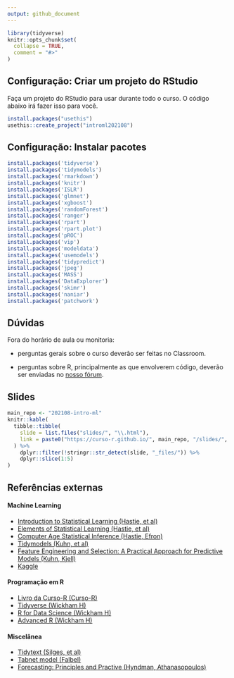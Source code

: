 ```yaml
---
output: github_document
---
```


<!-- README.md is generated from README.Rmd. Please edit that file -->

```r
library(tidyverse)
knitr::opts_chunk$set(
  collapse = TRUE,
  comment = "#>"
)
```


## Configuração: Criar um projeto do RStudio

Faça um projeto do RStudio para usar durante todo o curso. O código abaixo irá fazer isso para você.

```r
install.packages("usethis")
usethis::create_project("introml202108")
```

## Configuração: Instalar pacotes

```r
install.packages('tidyverse')
install.packages('tidymodels')
install.packages('rmarkdown')
install.packages('knitr')
install.packages('ISLR')
install.packages('glmnet')
install.packages('xgboost')
install.packages('randomForest')
install.packages('ranger')
install.packages('rpart')
install.packages('rpart.plot')
install.packages('pROC')
install.packages('vip')
install.packages('modeldata')
install.packages('usemodels')
install.packages('tidypredict')
install.packages('jpeg')
install.packages('MASS')
install.packages('DataExplorer')
install.packages('skimr')
install.packages('naniar')
install.packages('patchwork')
```


## Dúvidas

Fora do horário de aula ou monitoria:

- perguntas gerais sobre o curso deverão ser feitas no Classroom.

- perguntas sobre R, principalmente as que envolverem código, deverão ser enviadas no [nosso fórum](https://discourse.curso-r.com/).

## Slides

```r
main_repo <- "202108-intro-ml"
knitr::kable(
  tibble::tibble(
    slide = list.files("slides/", "\\.html"),
    link = paste0("https://curso-r.github.io/", main_repo, "/slides/", slide)
  ) %>% 
    dplyr::filter(!stringr::str_detect(slide, "_files/")) %>% 
    dplyr::slice(1:5)
)
```

## Referências externas

#### Machine Learning

- [Introduction to Statistical Learning (Hastie, et al)](https://web.stanford.edu/~hastie/ISLRv2_website.pdf)
- [Elements of Statistical Learning (Hastie, et al)](https://web.stanford.edu/~hastie/Papers/ESLII.pdf)
- [Computer Age Statistical Inference (Hastie, Efron)](https://web.stanford.edu/~hastie/CASI_files/PDF/casi.pdf)
- [Tidymodels (Kuhn, et al)](https://www.tidymodels.org/)
- [Feature Engineering and Selection: A Practical Approach for Predictive Models (Kuhn, Kjell)](http://www.feat.engineering/)
- [Kaggle](https://www.kaggle.com/)

#### Programação em R

- [Livro da Curso-R (Curso-R)](https://livro.curso-r.com/)
- [Tidyverse (Wickham H)](https://www.tidyverse.org/)
- [R for Data Science (Wickham H)](https://r4ds.had.co.nz/)
- [Advanced R (Wickham H)](https://adv-r.hadley.nz/)

#### Miscelânea

- [Tidytext (Silges, et al)](https://www.tidytextmining.com/)
- [Tabnet model (Falbel)](https://mlverse.github.io/tabnet/)
- [Forecasting: Principles and Practive (Hyndman, Athanasopoulos)](https://otexts.com/fpp3/)
